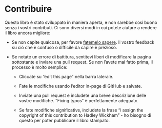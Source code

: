 # Contribuire {#sec-contributing}

Questo libro è stato sviluppato in maniera aperta, e non sarebbe così buono senza i vostri contributi.
Ci sono diversi modi in cui potete aiutare a rendere il libro ancora migliore:

-   Se non capite qualcosa, per favore [fatemelo sapere](mailto:h.wickham@gmail.com).
    Il vostro feedback su ciò che è confuso o difficile da capire è prezioso.

-   Se notate un errore di battitura, sentitevi liberi di modificare la pagina sottostante e inviare una pull request.
    Se non l'avete mai fatto prima, il processo è molto semplice:

    -   Cliccate su "edit this page" nella barra laterale.

    -   Fate le modifiche usando l'editor in-page di GitHub e salvate.

    -   Inviate una pull request e includete una breve descrizione delle vostre modifiche.
        "Fixing typos" è perfettamente adeguato.

    -   Se fate modifiche significative, includete la frase "I assign the copyright of this contribution to Hadley Wickham" - ho bisogno di questo per poter pubblicare il libro stampato.
